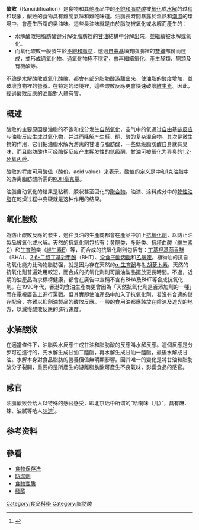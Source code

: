 {{distinguish|食物變質}}
'''酸敗'''（Rancidification）是食物和其他產品中的[[不飽和脂肪酸|不飽和脂肪酸]]被[[氧化|氧化]]或[[水解|水解]]的过程和现象，酸败的食物具有難聞氣味和難吃味道。油脂長時間暴露於溫熱和[[潮濕|潮濕]]的環境中，會產生所謂的臭油味。這些臭油味就是由於脂肪被氧化或水解而產生的：
* 水解酸敗把脂肪酸鏈分解從脂肪裡的[[甘油|甘油]]結構中分解出來，並繼續被水解或氧化。
* 而氧化酸敗一般發生於[[不飽和脂肪|不飽和脂肪]]，透過[[自由基|自由基]]填充脂肪裡的[[雙鍵|雙鍵]]部份而達成，並形成過氧化物。過氧化物極不穩定，會再繼續氧化，產生醛類、酮類及有機酸等。
不論是水解酸敗或氧化酸敗，都會有部分脂肪酸游離出來，使油脂的酸度增加，並破壞食物裡的營養。在特定的環境裡，這些酸敗反應更會快速破壞[[維生素|維生素]]。因此，經過酸敗反應的油脂對人體有害。

== 概述 ==
酸败的主要原因是油脂的不饱和成分发生[[自然氧化|自然氧化]]，空气中的氧通过[[自由基反应|自由基链反应]]与油脂反应生成[[过氧化物|过氧化物]]，并进而降解产生醛、酮、酸的复杂混合物。其次是微生物的作用，它们把油脂水解为游离的甘油与脂肪酸，一些低级脂肪酸自身就有臭味，而且脂肪酸也可经[[酶促反应|酶促反应]]产生挥发性的低级酮，甘油可被氧化为异臭的[[1,2-环氧丙醛|1,2-环氧丙醛]]。

酸败的程度可用[[酸值|酸值]]（酸价，acid value）来表示。酸值的定义是中和1克油脂中的游离脂肪酸所需的[[氢氧化钾|KOH]][[毫克|毫克]]量。

油脂自动氧化的结果是粘稠、胶状甚至固化的[[聚合物|聚合物]]。油漆、涂料成分中的[[乾性油|乾性油脂]]在乾燥过程中变硬就是这种作用的结果。

==氧化酸败==
為防止酸敗反應的發生，過往食油的生產商都會在產品中加上[[抗氧化劑|抗氧化劑]]，以防止油製品被氧化或水解。天然的抗氧化劑包括有：[[黄酮类|黄酮类]]、[[多酚|多酚]]类、[[抗坏血酸|抗坏血酸]]（[[維生素C|維生素C]]）和[[生育酚|生育酚]]类（[[維生素E|維生素E]]）等，而合成的抗氧化劑則包括有：[[丁基羟基茴香醚|丁基羟基茴香醚]]（BHA）、[[2,6-二叔丁基對甲酚|2,6-二叔丁基對甲酚]]（BHT）、[[没食子酸丙酯|没食子酸丙酯]]和[[乙氧喹|乙氧喹]]。植物油的抗自动氧化能力比动物脂肪强，就是因为存在天然的[[α-生育酚|α-生育酚]]与[[β-胡萝卜素|β-胡萝卜素]]。天然的抗氧化劑普遍效用較短，而合成的抗氧化劑則可讓油製品擺放更長時間。不過，近期的油產品為求標榜健康，都會在廣告中宣稱不含有BHA及BHT等合成抗氧化劑。在1990年代，香港的食油生產商更曾因為「天然抗氧化劑是否添加劑的一種」而在電視廣告上進行罵戰。但其實即使油產品中加入了抗氧化劑，若沒有合適的儲存配合，亦難以抑劑油製品的酸敗反應。一般的食用油都應該放在陰涼及遮光的地方，以減慢酸敗反應的進行速度。

==水解酸敗==
在適當條件下，油脂與水反應生成甘油和脂肪酸的反應叫水解反應。這個反應是分步可逆進行的，先水解生成甘油二醯酯，再水解生成甘油一醯酯，最後水解成甘油。水解本身對食品脂肪的營養價值無明顯影響。因其唯一的變化是將甘油和脂肪酸分子裂開，重要的是所產生的游離脂肪酸可產生不良氣味，影響食品的感官。

==感官==
油脂酸败会给人以特殊的感官感受，即北京话中所谓的“哈喇味（儿）”，具有麻、辣、油腻等呛人[[味道|味道]]<ref>{{Cite web|url=http://www.tj.xinhuanet.com/shkj/2010-02/04/content_18957787.htm|title=哈喇味小心致癌(图)|accessdate=2017-05-03|work=新华网天津频道|deadurl=yes|archiveurl=https://web.archive.org/web/20120607154948/http://www.tj.xinhuanet.com/shkj/2010-02/04/content_18957787.htm|archivedate=2012-06-07}}</ref>。

== 参考资料 ==
{{reflist}}

== 參看 ==
*[[食物保存法|食物保存法]]
*[[防腐劑|防腐劑]]
*[[食物变质|食物变质]]
*[[發酵|發酵]]

[[Category:食品科學|Category:食品科學]]
[[Category:脂肪酸|Category:脂肪酸]]